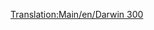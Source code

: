 [[Translation:Main/en/Darwin 300]]{{en/-}}{{Template:Navbox Légi járművek/Hu}}
{{Template:Repülőgépek/Hu
|Name=Darwin 300
|Image=[[File:en/Boeing747.png|Darwin 300]]
|Cost=61.523 (123,046)
|Speed=947 km/h (592 MPH)
|Annual=7.115 (14,230)
|Designed=1967
|Lifespan=25
|Capacity=300 utas és 50 csomag levél
|Description=Nagy repülőgép, komoly kapacitással. Viszont sokba kerül, és üzemeltetése is drágább az átlagosnál.
|Real-life=[http://hu.wikipedia.org/wiki/Boeing_747 Boeing 747] (Jumbo Jet)
}}